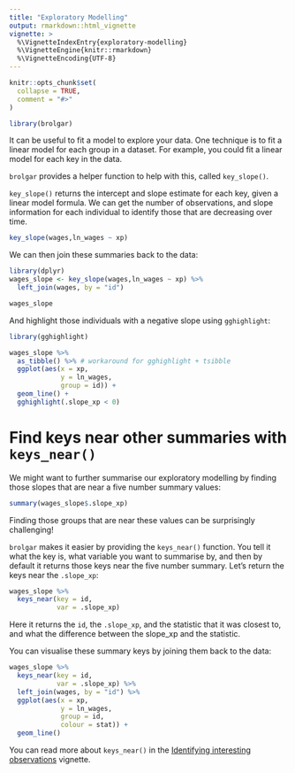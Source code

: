```yaml
---
title: "Exploratory Modelling"
output: rmarkdown::html_vignette
vignette: >
  %\VignetteIndexEntry{exploratory-modelling}
  %\VignetteEngine{knitr::rmarkdown}
  %\VignetteEncoding{UTF-8}
---
```


```r
knitr::opts_chunk$set(
  collapse = TRUE,
  comment = "#>"
)
```

```r
library(brolgar)
```

It can be useful to fit a model to explore your data. One technique is to fit a linear model for each group in a dataset. For example, you could fit a linear model for each key in the data.

`brolgar` provides a helper function to help with this, called `key_slope()`. 

`key_slope()` returns the intercept and slope estimate for each key, given a linear model formula. We can get the number of observations, and slope information for each individual to identify those that are decreasing over time. 

```r
key_slope(wages,ln_wages ~ xp)
```

We can then join these summaries back to the data:

```r
library(dplyr)
wages_slope <- key_slope(wages,ln_wages ~ xp) %>%
  left_join(wages, by = "id") 

wages_slope
```

And highlight those individuals with a negative slope using `gghighlight`:

```r
library(gghighlight)

wages_slope %>% 
  as_tibble() %>% # workaround for gghighlight + tsibble
  ggplot(aes(x = xp, 
             y = ln_wages, 
             group = id)) + 
  geom_line() +
  gghighlight(.slope_xp < 0)
```

# Find keys near other summaries with `keys_near()`

We might want to further summarise our exploratory modelling by finding those slopes that are near a five number summary values:

```r
summary(wages_slope$.slope_xp)
```

Finding those groups that are near these values can be surprisingly challenging!

`brolgar` makes it easier by providing the `keys_near()` function. You tell it what the key is, what variable you want to summarise by, and then by default it returns those keys near the five number summary. Let's return the keys near the `.slope_xp`:

```r
wages_slope %>%
  keys_near(key = id,
            var = .slope_xp)
```

Here it returns the `id`, the `.slope_xp`, and the statistic that it was closest to, and what the difference between the slope_xp and the statistic.

You can visualise these summary keys by joining them back to the data:

```r
wages_slope %>%
  keys_near(key = id,
            var = .slope_xp) %>%
  left_join(wages, by = "id") %>%
  ggplot(aes(x = xp,
             y = ln_wages,
             group = id,
             colour = stat)) + 
  geom_line()
```

You can read more about `keys_near()` in the [Identifying interesting observations](http://brolgar.njtierney.com/articles/id-interesting-obs.html) vignette.
